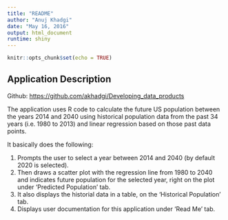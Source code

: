 ```yaml
---
title: "README"
author: "Anuj Khadgi"
date: "May 16, 2016"
output: html_document
runtime: shiny
---
```


```r
knitr::opts_chunk$set(echo = TRUE)
```

## Application Description

Github: <https://github.com/akhadgi/Developing_data_products>

The application uses R code to calculate the future US population between the years 2014 and 2040 using historical population data from the past 34 years (i.e. 1980 to 2013) and linear regression based on those past data points. 

It basically does the following:

1. Prompts the user to select a year between 2014 and 2040 (by default 2020 is selected).
2. Then draws a scatter plot with the regression line from 1980 to 2040 and indicates future population for the selected year, right on the plot under 'Predicted Population' tab.
3. It also displays the historial data in a table, on the 'Historical Population' tab.
4. Displays user documentation for this application under 'Read Me' tab.

